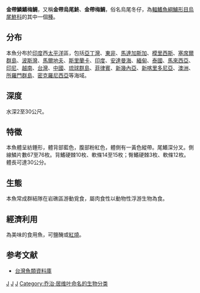 {{Speciesbox
| taxon = Pterocaesio chrysozona
| image = School of Pterocaesio chrysozona in Papua New Guinea 1.jpg
| status = LC
| binomial_authority = [[Cuvier|Cuvier]], 1830
| synonyms = *''Pristipomoides aurolineatus''<br /><small>Cuvier, 1830</small>
*''Caesio chrysozona''<br /><small>Cuvier, 1830</small>
}}
'''金帶鱗鰭梅鯛'''，又稱'''金帶烏尾鮗'''、'''金帶梅鯛'''，俗名烏尾冬仔，為[[輻鰭魚綱|輻鰭魚綱]][[鱸形目|鱸形目]][[烏尾鮗科|烏尾鮗科]]的其中一個[[種|種]]。

==分布==
本魚分布於[[印度|印度]]西[[太平洋|太平洋]]區，包括[[亞丁灣|亞丁灣]]、[[東非|東非]]、[[馬達加斯加|馬達加斯加]]、[[模里西斯|模里西斯]]、[[塞席爾群島|塞席爾群島]]、[[波斯灣|波斯灣]]、[[馬爾地夫|馬爾地夫]]、[[斯里蘭卡|斯里蘭卡]]、[[印度|印度]]、[[安達曼海|安達曼海]]、[[緬甸|緬甸]]、[[泰國|泰國]]、[[馬來西亞|馬來西亞]]、[[印尼|印尼]]、[[越南|越南]]、[[台灣|台灣]]、[[中國|中國]]、[[琉球群島|琉球群島]]、[[菲律賓|菲律賓]]、[[新幾內亞|新幾內亞]]、[[新喀里多尼亞|新喀里多尼亞]]、[[澳洲|澳洲]]、[[所羅門群島|所羅門群島]]、[[密克羅尼西亞|密克羅尼西亞]]等海域。

==深度==
水深2至30公尺。

==特徵==
本魚體呈紡錘形，體背部藍色，腹部粉紅色，體側有一黃色縱帶。尾鰭深分叉。側線鱗片數67至76枚。背鰭硬棘10枚、軟條14至15枚；臀鰭硬棘3枚、軟條12枚。體長可達30公分。

==生態==
本魚常成群結隊在岩礁區游動覓食，屬肉食性以動物性浮游生物為食。

==經濟利用==
為美味的食用魚，可鹽醃或[[紅燒|紅燒]]。

==参考文献==
*[http://fishdb.sinica.edu.tw/ 台灣魚類資料庫] {{Wayback|url=http://fishdb.sinica.edu.tw/ |date=20160304193340 }}

{{taxonbar}}
{{餌料魚}}

[[Category:食用魚|J]]
[[Category:鱗鰭梅鯛屬|J]]
[[Category:1830年描述的鱼类|J]]
[[Category:乔治·居维叶命名的生物分类|Category:乔治·居维叶命名的生物分类]]